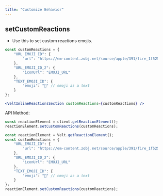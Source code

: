 ```yaml
---
title: "Customize Behavior"
---
```


## setCustomReactions

- Use this to set custom reactions emojis.

<Tabs>
<Tab title="React / Next.js">

```jsx
const customReactions = {
    "URL_EMOJI_ID": {
        "url": "https://em-content.zobj.net/source/apple/391/fire_1f525.png"
    },
    "URL_EMOJI_ID_2": {
        "iconUrl": "EMOJI_URL"
    },
    "TEXT_EMOJI_ID": {
        "emoji": "🤣" // emoji as a text
    }
};

<VeltInlineReactionsSection customReactions={customReactions} />
```

API Method:
```jsx
const reactionElement = client.getReactionElement();
reactionElement.setCustomReactions(customReactions);
```
</Tab>

<Tab title="Other Frameworks">

```jsx
const reactionElement = Velt.getReactionElement();
const customReactions = {
    "URL_EMOJI_ID": {
        "url": "https://em-content.zobj.net/source/apple/391/fire_1f525.png"
    },
    "URL_EMOJI_ID_2": {
        "iconUrl": "EMOJI_URL"
    },
    "TEXT_EMOJI_ID": {
        "emoji": "🤣" // emoji as a text
    }
};
reactionElement.setCustomReactions(customReactions);
```
</Tab>
</Tabs>